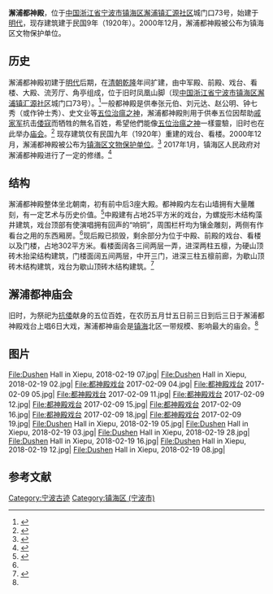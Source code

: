 {{coord|30|02|20.3|N|121|36|17.8|E|display=title}}
{{文物保护单位
|级别 = 市县级
|名称 = 澥浦都神殿
|图片 = Dushen Hall in Xiepu, 2018-02-19 01.jpg
|说明 = 都神殿戏台建筑南侧
|省名 = 浙江省
|市/县名 = 镇海区
|所在 = [[澥浦镇|澥浦镇]]汇源社区城门口73号
|分类 = 
|时代 = 民国
|编号 = 
|登录 = 2000年12月
}}
'''澥浦都神殿'''，位于[[中国|中国]][[浙江省|浙江省]][[宁波市|宁波市]][[镇海区_(宁波市)|镇海区]][[澥浦镇|澥浦镇]][[汇源社区|汇源社区]]城门口73号，始建于[[明代|明代]]，现存建筑建于民国9年（1920年）。2000年12月，澥浦都神殿被公布为镇海区文物保护单位。

== 历史 ==
澥浦都神殿初建于[[明代|明代]]后期，在[[清朝|清朝]][[乾隆|乾隆]]年间扩建，由中军殿、前殿、戏台、看楼、大殿、流芳厅、角亭组成，位于旧时凤凰山脚（现[[中国|中国]][[浙江省|浙江省]][[宁波市|宁波市]][[镇海区_(宁波市)|镇海区]][[澥浦镇|澥浦镇]][[汇源社区|汇源社区]]城门口73号）。<ref>{{cite web|url=http://lyj.zh.gov.cn/lyzx/jqjd/201408/t20140813_204199.html|title=镇海其它景点简介|date=2016-05-04|publisher=宁波市镇海区风景旅游管理局|access-date=2017-02-06|archive-date=2017-02-02|archive-url=https://web.archive.org/web/20170202023926/http://lyj.zh.gov.cn/lyzx/jqjd/201408/t20140813_204199.html|dead-url=yes}}</ref>一般都神殿是供奉张元伯、刘元达、赵公明、钟七秀（或作钟士秀）、史文业等[[五福大帝|五位治瘟之神]]，澥浦都神殿則用于供奉五位因帮助[[戚家军|戚家军]]抗击[[倭寇|倭寇]]而牺牲的無名百姓，希望他們能像[[五福大帝|五位治瘟之神]]一樣靈驗，旧时也在此举办[[庙会|庙会]]。<ref name="auto">{{cite web |url=http://zbswh.zhxww.net/gaer/zb4/zb46/201112/20111214090124-4.asp |title=镇海“非物质文化遗产”掠影之九 |author=刘思妤 |date=2011-12-13 |publisher=镇海区新闻中心 |access-date=2017-02-06 |archive-date=2017-02-12 |archive-url=https://web.archive.org/web/20170212093059/http://zbswh.zhxww.net/gaer/zb4/zb46/201112/20111214090124-4.asp |dead-url=no }}</ref>
现存建筑仅有民国九年（1920年）重建的戏台、看楼。2000年12月，澥浦都神殿被公布为[[宁波市镇海区各级文物保护单位列表|镇海区文物保护单位]]。<ref>{{cite web|url=http://www.zh.gov.cn/jjzh/zhdsj/200710/t20071010_52447.shtml|title=镇海区2000年大事记|date=2007-10-10|publisher=宁波市镇海区人民政府|quote=5日，区政府镇政[2000]49号文件，同意"贵驷父子进士亭，里新屋明代石牌楼，蟹浦都神殿戏台、蟹浦月洞门，觐祖桥，邵逸夫旧居、徐宅、傅宅、朱仁房大屋、孔庙大成殿、叶氏义庄"等11处，公布为区级文物保护单位。|deadurl=yes|archiveurl=https://web.archive.org/web/20170213063705/http://www.zh.gov.cn/jjzh/zhdsj/200710/t20071010_52447.shtml|archivedate=2017-02-13}}</ref>
2017年1月，镇海区人民政府对澥浦都神殿进行了一定的修缮。<ref>{{cite web|url=http://xxgk.zh.gov.cn/zfxxgk/wgxwcbj/gzxx/ywxx/201701/t20170122_588125.shtml|title=镇海区开展岁未年初文物安全大检查行动|date=2017-01-20|publisher=镇海区人民政府办公室}}{{Dead link|date=2018年6月 |bot=InternetArchiveBot |fix-attempted=no }}</ref>

== 结构 ==
澥浦都神殿整体坐北朝南，初有前中后3座大殿。都神殿内左右山墙拥有大量雕刻，有一定艺术与历史价值。<ref>{{cite web |url=http://www.zhxww.net/zhnews4073/mskd/mskd_news/201210/20121024201604-2.asp |title=澥浦都神殿：古殿依稀说往事 |author=陈饰 |date=2012-10-25 |publisher=镇海区新闻中心 |access-date=2017-02-06 |archive-date=2017-02-07 |archive-url=https://web.archive.org/web/20170207114038/http://www.zhxww.net/zhnews4073/mskd/mskd_news/201210/20121024201604-2.asp |dead-url=no }}</ref>中殿建有占地25平方米的戏台，为螺旋形木结构藻井建筑，戏台顶部有使演唱拥有回声的“响铜”，周围栏杆均为镶金雕刻，两侧有作看台之用的东西厢房。<ref name="auto"/>现后殿已损毁，剩余部分为位于中殿、前殿的戏台、看楼以及门楼，占地302平方米。看楼面阔各三间两层一弄，进深两柱五檩，为硬山顶砖木抬梁结构建筑，门楼面阔五间两层，中开三门，进深三柱五檩前廊，为歇山顶砖木结构建筑，戏台为歇山顶砖木结构建筑。<ref>{{cite web|url=http://www.nbwb.net/pd_wwbh/info.aspx?Id=963&type=2|title=澥浦都神殿|date=2005-12-30|publisher=宁波市文物保护管理所|access-date=2017-02-07|archive-date=2020-10-31|archive-url=https://web.archive.org/web/20201031044853/http://www.nbwb.net/pd_wwbh/info.aspx?Id=963&type=2|dead-url=no}}</ref>

== 澥浦都神庙会 ==
旧时，为祭祀为[[抗倭|抗倭]]献身的五位百姓，在农历五月廿五日前三日到后三日于澥浦都神殿戏台上唱6日大戏，澥浦都神庙会是[[镇海区_(宁波市)|镇海]]北区一带规模、影响最大的庙会。<ref name="auto"/>
== 图片 ==
<gallery>
File:Dushen Hall in Xiepu, 2018-02-19 07.jpg|
File:Dushen Hall in Xiepu, 2018-02-19 02.jpg|
File:都神殿戏台 2017-02-09 04.jpg|
File:都神殿戏台 2017-02-09 05.jpg|
File:都神殿戏台 2017-02-09 11.jpg|
File:都神殿戏台 2017-02-09 12.jpg|
File:都神殿戏台 2017-02-09 15.jpg|
File:都神殿戏台 2017-02-09 16.jpg|
File:都神殿戏台 2017-02-09 18.jpg|
File:都神殿戏台 2017-02-09 19.jpg|
File:Dushen Hall in Xiepu, 2018-02-19 05.jpg|
File:Dushen Hall in Xiepu, 2018-02-19 03.jpg|
File:Dushen Hall in Xiepu, 2018-02-19 28.jpg|
File:Dushen Hall in Xiepu, 2018-02-19 16.jpg|
File:Dushen Hall in Xiepu, 2018-02-19 12.jpg|
File:Dushen Hall in Xiepu, 2018-02-19 08.jpg|
</gallery>
== 参考文献 ==
{{commonscat|Dushen Hall in Xiepu}}
{{reflist}}

{{镇海区文物保护单位}}

[[Category:宁波古迹|Category:宁波古迹]]
[[Category:镇海区_(宁波市)|Category:镇海区 (宁波市)]]